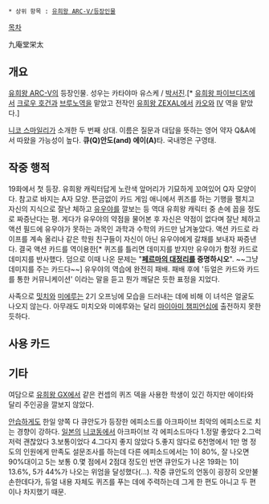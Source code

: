  * 상위 항목 : [[유희왕 ARC-V/등장인물]]

[[목차]]

九庵堂栄太

== 개요 ==
[[유희왕 ARC-V]]의 등장인물. 성우는 카타야마 유스케 / [[박서진]].[* [[유희왕 파이브디즈]]에서 [[크로우 호건]]과 [[아쿠츠|브루노]]역을 맡았고 전작인 [[유희왕 ZEXAL]]에서 [[리쿠오&카이오|카오]]와 [[IV]] 역을 맡았다.]

[[니코 스마일리]]가 소개한 두 번째 상대. 이름은 질문과 대답을 뜻하는 영어 약자 Q&A에서 따왔을 가능성이 높다. '''큐(Q)안도(and) 에이(A)'''타. 국내명은 구영태.

== 작중 행적 ==
19화에서 첫 등장. 유희왕 캐릭터답게 노란색 앞머리가 기묘하게 꼬여있어 Q자 모양이다. 참고로 바지는 A자 모양. 뜬금없이 카드 게임 애니에서 퀴즈를 하는 기행을 펼치고 자신의 지식으로 잘난 체하고 [[사카키 유우야|유우야]]를 깔보는 등 역대 유희왕 캐릭터 중 손에 꼽을 정도로 짜증난다는 평. 게다가 유우야의 약점을 물어본 후 자신은 약점이 없다며 잘난 체하고 액션 필드에 유우야가 못하는 과목인 과학과 수학의 카드만 남겨놓았다. 액션 카드로 라이프를 계속 올리나 같은 학원 친구들이 자신이 아닌 유우야에게 갈채를 보내자 짜증낸다. 결국 액션 카드를 역이용한[* 퀴즈를 틀리면 데미지를 받지만 유우야가 함정 카드로 데미지를 반사했다. 덤으로 이때 나온 문제는 "'''[[페르마의 대정리]]를 증명하시오'''". ~~그냥 데미지를 주는 카드다~~] 유우야의 역습에 완전히 패배. 패배 후에 '듀얼은 카드와 카드를 통한 커뮤니케이션' 이라는 말을 듣고 뭔가 깨달은 듯한 표정을 지었다.

사족으로 [[모코타 미치오|밋치]]와 [[호츈 미에루|미에루]]는 2기 오프닝에 모습을 드러내는 데에 비해 이 녀석은 얼굴도 나오지 않는다. 아무래도 미치오와 미에루와는 달리 [[마이아미 챔피언십]]에 출전하지 못한 듯하다. 

== 사용 카드 ==

== 기타 ==
여담으로 [[유희왕 GX]]에서 같은 컨셉의 퀴즈 덱을 사용한 학생이 있긴 하지만 에이타와 달리 주인공을 깔보지 않았다.

[[안습]]하게도 한일 양쪽 다 큐안도가 등장한 에피소드를 아크파이브 최악의 에피소드로 치는 경향이 강하다. [[일본]]의 [[니코니코 동화|니코동]]에서 아크파이브 각 에피소드마다 1.정말 좋았다 2.그럭저럭 괜찮았다 3.보통이었다 4.그다지 좋지 않았다 5.좋지 않다로 6천명에서 1만 명 정도의 인원에게 만족도 설문조사를 하는데 다른 에피소드에서는 1이 80%, 잘 나오면 90%대이고 5는 보통 0.몇 점에서 2점대 정도인 반면 큐안도가 나온 19화는 1이 13.6%, 5가 44%가 나오는 위엄을 달성했다(...). 작중 큐안도의 언동이 굉장히 오만불손한데다가, 듀얼 내용 자체도 퀴즈를 푸는 데에 주력하는데 그게 한 편도 아니고 두 편이나 차지했기 때문.
